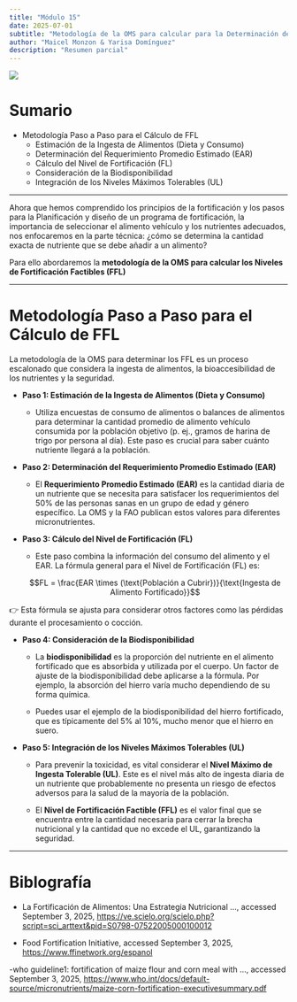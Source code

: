```yaml
---
title: "Módulo 15"
date: 2025-07-01
subtitle: "Metodología de la OMS para calcular para la Determinación de niveles factibles de fortificación (FFL)l"
author: "Maicel Monzon & Yarisa Domínguez"
description: "Resumen parcial"
---
```


![](/static/images/micro3.png){fig-align="center"}

# Sumario

-   Metodología Paso a Paso para el Cálculo de FFL
    -   Estimación de la Ingesta de Alimentos (Dieta y Consumo)
    -   Determinación del Requerimiento Promedio Estimado (EAR)
    -   Cálculo del Nivel de Fortificación (FL)
    -   Consideración de la Biodisponibilidad
    -   Integración de los Niveles Máximos Tolerables (UL)

------------------------------------------------------------------------

Ahora que hemos comprendido los principios de la fortificación y los pasos para la Planificación y diseño de un programa de fortificación, la importancia de seleccionar el alimento vehículo y los nutrientes adecuados, nos enfocaremos en la parte técnica: ¿cómo se determina la cantidad exacta de nutriente que se debe añadir a un alimento?

Para ello abordaremos la **metodología de la OMS para calcular los Niveles de Fortificación Factibles (FFL)**

------------------------------------------------------------------------

# Metodología Paso a Paso para el Cálculo de FFL

La metodología de la OMS para determinar los FFL es un proceso escalonado que considera la ingesta de alimentos, la bioaccesibilidad de los nutrientes y la seguridad.

-   **Paso 1: Estimación de la Ingesta de Alimentos (Dieta y Consumo)**

    -   Utiliza encuestas de consumo de alimentos o balances de alimentos para determinar la cantidad promedio de alimento vehículo consumida por la población objetivo (p. ej., gramos de harina de trigo por persona al día). Este paso es crucial para saber cuánto nutriente llegará a la población.

-   **Paso 2: Determinación del Requerimiento Promedio Estimado (EAR)**

    -   El **Requerimiento Promedio Estimado (EAR)** es la cantidad diaria de un nutriente que se necesita para satisfacer los requerimientos del 50% de las personas sanas en un grupo de edad y género específico. La OMS y la FAO publican estos valores para diferentes micronutrientes.

-   **Paso 3: Cálculo del Nivel de Fortificación (FL)**

    -   Este paso combina la información del consumo del alimento y el EAR. La fórmula general para el Nivel de Fortificación (FL) es:

    $$FL = \frac{EAR \times (\text{Población a Cubrir})}{\text{Ingesta de Alimento Fortificado}}$$

👉 Esta fórmula se ajusta para considerar otros factores como las pérdidas durante el procesamiento o cocción.

-   **Paso 4: Consideración de la Biodisponibilidad**

    -   La **biodisponibilidad** es la proporción del nutriente en el alimento fortificado que es absorbida y utilizada por el cuerpo. Un factor de ajuste de la biodisponibilidad debe aplicarse a la fórmula. Por ejemplo, la absorción del hierro varía mucho dependiendo de su forma química.

    -   Puedes usar el ejemplo de la biodisponibilidad del hierro fortificado, que es típicamente del 5% al 10%, mucho menor que el hierro en suero.

-   **Paso 5: Integración de los Niveles Máximos Tolerables (UL)**

    -   Para prevenir la toxicidad, es vital considerar el **Nivel Máximo de Ingesta Tolerable (UL)**. Este es el nivel más alto de ingesta diaria de un nutriente que probablemente no presenta un riesgo de efectos adversos para la salud de la mayoría de la población.

    -   El **Nivel de Fortificación Factible (FFL)** es el valor final que se encuentra entre la cantidad necesaria para cerrar la brecha nutricional y la cantidad que no excede el UL, garantizando la seguridad.

------------------------------------------------------------------------

# Biblografía

-   La Fortificación de Alimentos: Una Estrategia Nutricional ..., accessed September 3, 2025, <https://ve.scielo.org/scielo.php?script=sci_arttext&pid=S0798-07522005000100012>

- Food Fortification Initiative, accessed September 3, 2025, <https://www.ffinetwork.org/espanol>

-who guideline1: fortification of maize flour and corn meal with ..., accessed September 3, 2025, <https://www.who.int/docs/default-source/micronutrients/maize-corn-fortification-executivesummary.pdf>

